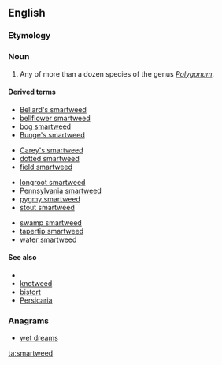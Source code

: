 ==English==

===Etymology===
{{compound|smart|weed|lang=en}}

===Noun===
{{en-noun|-|s}}

# Any of more than a dozen species of the genus ''[[Polygonum]]''.

====Derived terms====
{{rel-top4|terms derived from smartweed}}
* [[Bellard's smartweed]]
* [[bellflower smartweed]]
* [[bog smartweed]]
* [[Bunge's smartweed]]
{{rel-mid4}}
* [[Carey's smartweed]]
* [[dotted smartweed]]
* [[field smartweed]]
{{rel-mid4}}
* [[longroot smartweed]]
* [[Pennsylvania smartweed]]
* [[pygmy smartweed]]
* [[stout smartweed]]
{{rel-mid4}}
* [[swamp smartweed]]
* [[tapertip smartweed]]
* [[water smartweed]]
{{rel-bottom}}

====See also====
* {{pedialite|Polygonum}}
* [[knotweed]]
* [[bistort]]
* [[Persicaria]]

===Anagrams===
* [[wet dreams#English|wet dreams]]

[[ta:smartweed]]